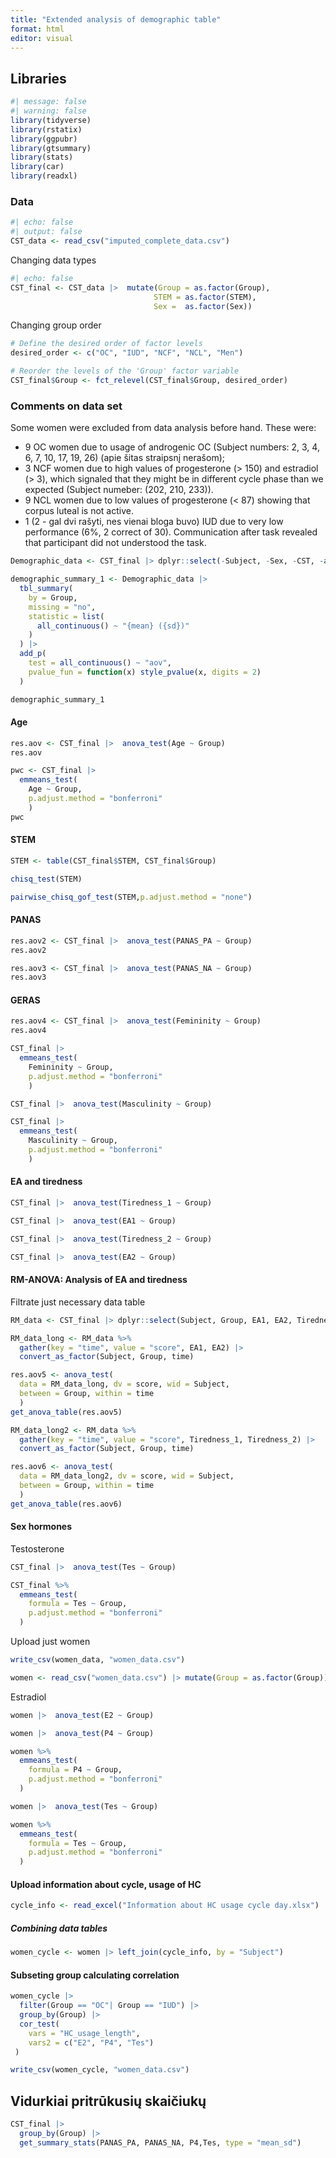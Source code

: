```yaml
---
title: "Extended analysis of demographic table"
format: html
editor: visual
---
```


## Libraries

```r
#| message: false
#| warning: false
library(tidyverse)
library(rstatix)
library(ggpubr)
library(gtsummary)
library(stats)
library(car)
library(readxl)
```

### Data

```r
#| echo: false
#| output: false
CST_data <- read_csv("imputed_complete_data.csv")
```

Changing data types

```r
#| echo: false
CST_final <- CST_data |>  mutate(Group = as.factor(Group),
                                STEM = as.factor(STEM), 
                                Sex =  as.factor(Sex))
```

Changing group order

```r
# Define the desired order of factor levels
desired_order <- c("OC", "IUD", "NCF", "NCL", "Men")

# Reorder the levels of the 'Group' factor variable
CST_final$Group <- fct_relevel(CST_final$Group, desired_order)

```

### Comments on data set

Some women were excluded from data analysis before hand. These were:

-   9 OC women due to usage of androgenic OC (Subject numbers: 2, 3, 4, 6, 7, 10, 17, 19, 26) (apie šitas straipsnį nerašom);
-   3 NCF women due to high values of progesterone (\> 150) and estradiol (\> 3), which signaled that they might be in different cycle phase than we expected (Subject numeber: (202, 210, 233)).
-   9 NCL women due to low values of progesterone (\< 87) showing that corpus luteal is not active.
-   1 (2 - gal dvi rašyti, nes vienai bloga buvo) IUD due to very low performance (6%, 2 correct of 30). Communication after task revealed that participant did not understood the task.

```r

Demographic_data <- CST_final |> dplyr::select(-Subject, -Sex, -CST, -anxiety)

demographic_summary_1 <- Demographic_data |>
  tbl_summary(
    by = Group,
    missing = "no",
    statistic = list(
      all_continuous() ~ "{mean} ({sd})"
    )
  ) |>
  add_p(
    test = all_continuous() ~ "aov",
    pvalue_fun = function(x) style_pvalue(x, digits = 2)
  )

demographic_summary_1
```

#### Age

```r
res.aov <- CST_final |>  anova_test(Age ~ Group)
res.aov
```

```r
pwc <- CST_final |> 
  emmeans_test(
    Age ~ Group,
    p.adjust.method = "bonferroni"
    )
pwc
```

#### STEM

```r
STEM <- table(CST_final$STEM, CST_final$Group)
```

```r
chisq_test(STEM)
```

```r
pairwise_chisq_gof_test(STEM,p.adjust.method = "none")
```

#### PANAS

```r
res.aov2 <- CST_final |>  anova_test(PANAS_PA ~ Group)
res.aov2
```

```r
res.aov3 <- CST_final |>  anova_test(PANAS_NA ~ Group)
res.aov3
```

#### GERAS

```r
res.aov4 <- CST_final |>  anova_test(Femininity ~ Group)
res.aov4
```

```r
CST_final |> 
  emmeans_test(
    Femininity ~ Group,
    p.adjust.method = "bonferroni"
    )
```

```r
CST_final |>  anova_test(Masculinity ~ Group)
```

```r
CST_final |> 
  emmeans_test(
    Masculinity ~ Group,
    p.adjust.method = "bonferroni"
    )
```

#### EA and tiredness

```r
CST_final |>  anova_test(Tiredness_1 ~ Group)
```

```r
CST_final |>  anova_test(EA1 ~ Group)
```

```r
CST_final |>  anova_test(Tiredness_2 ~ Group)
```

```r
CST_final |>  anova_test(EA2 ~ Group)
```

#### RM-ANOVA: Analysis of EA and tiredness

Filtrate just necessary data table

```r
RM_data <- CST_final |> dplyr::select(Subject, Group, EA1, EA2, Tiredness_1, Tiredness_2)
```

```r
RM_data_long <- RM_data %>%
  gather(key = "time", value = "score", EA1, EA2) |> 
  convert_as_factor(Subject, Group, time)

```

```r
res.aov5 <- anova_test(
  data = RM_data_long, dv = score, wid = Subject,
  between = Group, within = time
  )
get_anova_table(res.aov5)
```

```r
RM_data_long2 <- RM_data %>%
  gather(key = "time", value = "score", Tiredness_1, Tiredness_2) |> 
  convert_as_factor(Subject, Group, time)

```

```r
res.aov6 <- anova_test(
  data = RM_data_long2, dv = score, wid = Subject,
  between = Group, within = time
  )
get_anova_table(res.aov6)
```

#### Sex hormones

Testosterone

```r
CST_final |>  anova_test(Tes ~ Group)
```

```r
CST_final %>%
  emmeans_test(
    formula = Tes ~ Group,
    p.adjust.method = "bonferroni"
  )
```

Upload just women

```r
write_csv(women_data, "women_data.csv")
```

```r
women <- read_csv("women_data.csv") |> mutate(Group = as.factor(Group))
```

Estradiol

```r
women |>  anova_test(E2 ~ Group)
```

```r
women |>  anova_test(P4 ~ Group)
```

```r
women %>%
  emmeans_test(
    formula = P4 ~ Group,
    p.adjust.method = "bonferroni"
  )
```

```r
women |>  anova_test(Tes ~ Group)
```

```r
women %>%
  emmeans_test(
    formula = Tes ~ Group,
    p.adjust.method = "bonferroni"
  )
```

#### Upload information about cycle, usage of HC

```r
cycle_info <- read_excel("Information about HC usage cycle day.xlsx")
```

##### Combining data tables

```r
women_cycle <- women |> left_join(cycle_info, by = "Subject")
```

#### Subseting group calculating correlation

```r
women_cycle |> 
  filter(Group == "OC"| Group == "IUD") |> 
  group_by(Group) |> 
  cor_test(
    vars = "HC_usage_length",
    vars2 = c("E2", "P4", "Tes")
 )
```

```r
write_csv(women_cycle, "women_data.csv")
```

## Vidurkiai pritrūkusių skaičiukų

```r
CST_final |> 
  group_by(Group) |> 
  get_summary_stats(PANAS_PA, PANAS_NA, P4,Tes, type = "mean_sd")
```
